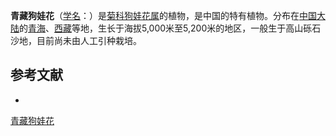 {{Speciesbox
| name = 青藏狗娃花
| status = 
| status_system = 
| image =
| genus = Heteropappus
| species = bowerii
| authority = (Hemsl.) Griers.
}}

'''青藏狗娃花'''（[[学名|学名]]：{{lang|la|''Heteropappus bowerii''}}）是[[菊科|菊科]][[狗娃花属|狗娃花属]]的植物，是中国的特有植物。分布在[[中国大陆|中国大陆]]的[[青海|青海]]、[[西藏|西藏]]等地，生长于海拔5,000米至5,200米的地区，一般生于高山砾石沙地，目前尚未由人工引种栽培。

== 参考文献 ==
<div class="references-small">
* {{cite web| url =http://www.bioinfo.cn/db05/KmzwSpecies.php?action=view&id=4881| title =青藏狗娃花| work =《中国高等植物数据库全库》| publisher =中国科学院微生物研究所| author =昆明植物研究所| accessdate =2009-02-25| deadurl =yes| archiveurl =https://web.archive.org/web/20160305003711/http://www.bioinfo.cn/db05/KmzwSpecies.php?action=view&id=4881| archivedate =2016-03-05}}
</div>
{{Taxonbar|from=Q15231503}}

[[Category:狗娃花属|青藏狗娃花]]


{{植物小作品}}